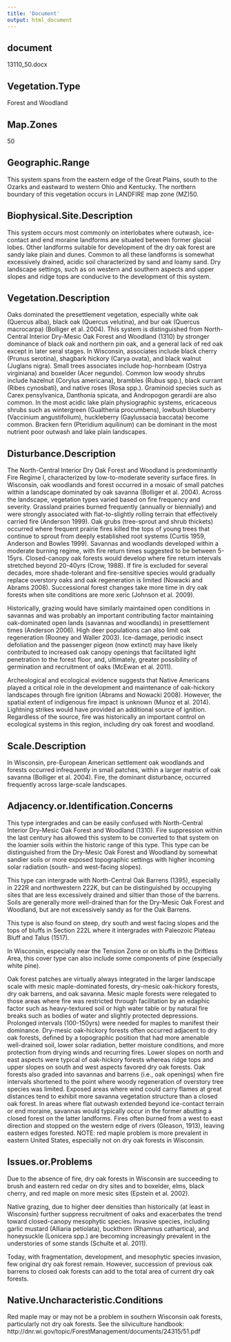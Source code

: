 ```yaml
---
title: 'Document'
output: html_document
---
```


## document
13110_50.docx

## Vegetation.Type
Forest and Woodland

## Map.Zones
50

## Geographic.Range
This system spans from the eastern edge of the Great Plains, south to the Ozarks and eastward to western Ohio and Kentucky. The northern boundary of this vegetation occurs in LANDFIRE map zone (MZ)50.

## Biophysical.Site.Description
This system occurs most commonly on interlobates where outwash, ice-contact and end moraine landforms are situated between former glacial lobes. Other landforms suitable for development of the dry oak forest are sandy lake plain and dunes. Common to all these landforms is somewhat excessively drained, acidic soil characterized by sand and loamy sand. Dry landscape settings, such as on western and southern aspects and upper slopes and ridge tops are conducive to the development of this system.

## Vegetation.Description
Oaks dominated the presettlement vegetation, especially white oak (Quercus alba), black oak (Quercus velutina), and bur oak (Quercus macrocarpa) (Bolliger et al. 2004). This system is distinguished from North-Central Interior Dry-Mesic Oak Forest and Woodland (1310) by stronger dominance of black oak and northern pin oak, and a general lack of red oak except in later seral stages. In Wisconsin, associates include black cherry (Prunus serotina), shagbark hickory (Carya ovata), and black walnut (Juglans nigra). Small trees associates include hop-hornbeam (Ostrya virginiana) and boxelder (Acer negundo). Common low woody shrubs include hazelnut (Corylus americana), brambles (Rubus spp.), black currant (Ribes cynosbati), and native roses (Rosa spp.). Graminoid species such as Carex pensylvanica, Danthonia spicata, and Andropogon gerardii are also common. In the most acidic lake plain physiographic systems, ericaceous shrubs such as wintergreen (Gualtheria procumbens), lowbush blueberry (Vaccinium angustifolium), huckleberry (Gaylussacia baccata) become common. Bracken fern (Pteridium aquilinum) can be dominant in the most nutrient poor outwash and lake plain landscapes.

## Disturbance.Description
The North-Central Interior Dry Oak Forest and Woodland is predominantly Fire Regime I, characterized by low-to-moderate severity surface fires. In Wisconsin, oak woodlands and forest occurred in a mosaic of small patches within a landscape dominated by oak savanna (Bolliger et al. 2004). Across the landscape, vegetation types varied based on fire frequency and severity. Grassland prairies burned frequently (annually or biennially) and were strongly associated with flat-to-slightly rolling terrain that effectively carried fire (Anderson 1999). Oak grubs (tree-sprout and shrub thickets) occurred where frequent prairie fires killed the tops of young trees that continue to sprout from deeply established root systems (Curtis 1959, Anderson and Bowles 1999). Savannas and woodlands developed within a moderate burning regime, with fire return times suggested to be between 5-15yrs. Closed-canopy oak forests would develop where fire return intervals stretched beyond 20-40yrs (Crow, 1988). If fire is excluded for several decades, more shade-tolerant and fire-sensitive species would gradually replace overstory oaks and oak regeneration is limited (Nowacki and Abrams 2008). Successional forest changes take more time in dry oak forests when site conditions are more xeric (Johnson et al. 2009). 

Historically, grazing would have similarly maintained open conditions in savannas and was probably an important contributing factor maintaining oak-dominated open lands (savannas and woodlands) in presettlement times (Anderson 2006). High deer populations can also limit oak regeneration (Rooney and Waller 2003). Ice-damage, periodic insect defoliation and the passenger pigeon (now extinct) may have likely contributed to increased oak canopy openings that facilitated light penetration to the forest floor, and, ultimately, greater possibility of germination and recruitment of oaks (McEwan et al. 2011). 

Archeological and ecological evidence suggests that Native Americans played a critical role in the development and maintenance of oak-hickory landscapes through fire ignition (Abrams and Nowacki 2008). However, the spatial extent of indigenous fire impact is unknown (Munoz et al. 2014). Lightning strikes would have provided an additional source of ignition. Regardless of the source, fire was historically an important control on ecological systems in this region, including dry oak forest and woodland.

## Scale.Description
In Wisconsin, pre-European American settlement oak woodlands and forests occurred infrequently in small patches, within a larger matrix of oak savanna (Bolliger et al. 2004). Fire, the dominant disturbance, occurred frequently across large-scale landscapes.

## Adjacency.or.Identification.Concerns
This type intergrades and can be easily confused with North-Central Interior Dry-Mesic Oak Forest and Woodland (1310). Fire suppression within the last century has allowed this system to be converted to that system on the loamier soils within the historic range of this type. This type can be distinguished from the Dry-Mesic Oak Forest and Woodland by somewhat sandier soils or more exposed topographic settings with higher incoming solar radiation (south- and west-facing slopes).
 
This type can intergrade with North-Central Oak Barrens (1395), especially in 222R and northwestern 222K, but can be distinguished by occupying sites that are less excessively drained and siltier than those of the barrens. Soils are generally more well-drained than for the Dry-Mesic Oak Forest and Woodland, but are not excessively sandy as for the Oak Barrens.

This type is also found on steep, dry south and west facing slopes and the tops of bluffs in Section 222L where it intergrades with Paleozoic Plateau Bluff and Talus (1517).

In Wisconsin, especially near the Tension Zone or on bluffs in the Driftless Area, this cover type can also include some components of pine (especially white pine).

Oak forest patches are virtually always integrated in the larger landscape scale with mesic maple-dominated forests, dry-mesic oak-hickory forests, dry oak barrens, and oak savanna. Mesic maple forests were relegated to those areas where fire was restricted through facilitation by an edaphic factor such as heavy-textured soil or high water table or by natural fire breaks such as bodies of water and slightly protected depressions. Prolonged intervals (100-150yrs) were needed for maples to manifest their dominance. Dry-mesic oak-hickory forests often occurred adjacent to dry oak forests, defined by a topographic position that had more amenable well-drained soil, lower solar radiation, better moisture conditions, and more protection from drying winds and recurring fires. Lower slopes on north and east aspects were typical of oak-hickory forests whereas ridge tops and upper slopes on south and west aspects favored dry oak forests. Oak forests also graded into savannas and barrens (i.e., oak openings) when fire intervals shortened to the point where woody regeneration of overstory tree species was limited. Exposed areas where wind could carry flames at great distances tend to exhibit more savanna vegetation structure than a closed oak forest. In areas where flat outwash extended beyond ice-contact terrain or end moraine, savannas would typically occur in the former abutting a closed forest on the latter landforms. Fires often burned from a west to east direction and stopped on the western edge of rivers (Gleason, 1913), leaving eastern edges forested. NOTE: red maple problem is more prevalent in eastern United States, especially not on dry oak forests in Wisconsin.

## Issues.or.Problems
Due to the absence of fire, dry oak forests in Wisconsin are succeeding to brush and eastern red cedar on dry sites and to boxelder, elms, black cherry, and red maple on more mesic sites (Epstein et al. 2002).

Native grazing, due to higher deer densities than historically (at least in Wisconsin) further suppress recruitment of oaks and exacerbates the trend toward closed-canopy mesophytic species. Invasive species, including garlic mustard (Alliaria petiolata), buckthorn (Rhamnus cathartica), and honeysuckle (Lonicera spp.) are becoming increasingly prevalent in the understories of some stands (Schulte et al. 2011).

Today, with fragmentation, development, and mesophytic species invasion, few original dry oak forest remain. However, succession of previous oak barrens to closed oak forests can add to the total area of current dry oak forests.

## Native.Uncharacteristic.Conditions
Red maple may or may not be a problem in southern Wisconsin oak forests, particularly not dry oak forests. See the silviculture handbook: http://dnr.wi.gov/topic/ForestManagement/documents/24315/51.pdf

